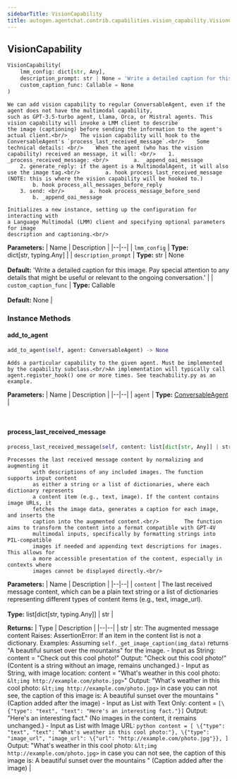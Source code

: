 ```yaml
---
sidebarTitle: VisionCapability
title: autogen.agentchat.contrib.capabilities.vision_capability.VisionCapability
---
```

<h2 id="autogen.agentchat.contrib.capabilities.vision_capability.VisionCapability" class="doc doc-heading">
    <code class="doc-symbol doc-symbol-heading doc-symbol-class"></code>
    <span class="doc doc-object-name doc-class-name">VisionCapability</span>
</h2>

```python
VisionCapability(
    lmm_config: dict[str, Any],
    description_prompt: str | None = 'Write a detailed caption for this image. Pay special attention to any details that might be useful or relevant to the ongoing conversation.',
    custom_caption_func: Callable = None
)
```

    We can add vision capability to regular ConversableAgent, even if the agent does not have the multimodal capability,
    such as GPT-3.5-turbo agent, Llama, Orca, or Mistral agents. This vision capability will invoke a LMM client to describe
    the image (captioning) before sending the information to the agent's actual client.<br/>    The vision capability will hook to the ConversableAgent's `process_last_received_message`.<br/>    Some technical details: <br/>    When the agent (who has the vision capability) received an message, it will: <br/>    1. _process_received_message: <br/>        a. _append_oai_message
        2. generate_reply: if the agent is a MultimodalAgent, it will also use the image tag.<br/>        a. hook process_last_received_message (NOTE: this is where the vision capability will be hooked to.)
            b. hook process_all_messages_before_reply
        3. send: <br/>        a. hook process_message_before_send
            b. _append_oai_message
    
    Initializes a new instance, setting up the configuration for interacting with
    a Language Multimodal (LMM) client and specifying optional parameters for image
    description and captioning.<br/>

<b>Parameters:</b>
| Name | Description |
|--|--|
| `lmm_config` | **Type:** dict[str, typing.Any] |
| `description_prompt` | **Type:** str \| None<br/><br/>**Default:** 'Write a detailed caption for this image. Pay special attention to any details that might be useful or relevant to the ongoing conversation.' |
| `custom_caption_func` | **Type:** Callable<br/><br/>**Default:** None |

### Instance Methods

<code class="doc-symbol doc-symbol-heading doc-symbol-method"></code>
#### add_to_agent

```python
add_to_agent(self, agent: ConversableAgent) -> None
```

    Adds a particular capability to the given agent. Must be implemented by the capability subclass.<br/>An implementation will typically call agent.register_hook() one or more times. See teachability.py as an example.

<b>Parameters:</b>
| Name | Description |
|--|--|
| `agent` | **Type:** [ConversableAgent](/docs/api-reference/autogen/ConversableAgent) |

<br />

<code class="doc-symbol doc-symbol-heading doc-symbol-method"></code>
#### process_last_received_message

```python
process_last_received_message(self, content: list[dict[str, Any]] | str) -> str
```

    Processes the last received message content by normalizing and augmenting it
            with descriptions of any included images. The function supports input content
            as either a string or a list of dictionaries, where each dictionary represents
            a content item (e.g., text, image). If the content contains image URLs, it
            fetches the image data, generates a caption for each image, and inserts the
            caption into the augmented content.<br/>        The function aims to transform the content into a format compatible with GPT-4V
            multimodal inputs, specifically by formatting strings into PIL-compatible
            images if needed and appending text descriptions for images. This allows for
            a more accessible presentation of the content, especially in contexts where
            images cannot be displayed directly.<br/>

<b>Parameters:</b>
| Name | Description |
|--|--|
| `content` | The last received message content, which can be a plain text string or a list of dictionaries representing different types of content items (e.g., text, image_url).<br/><br/>**Type:** list[dict[str, typing.Any]] \| str |

<b>Returns:</b>
| Type | Description |
|--|--|
| str | str: The augmented message content Raises: AssertionError: If an item in the content list is not a dictionary. Examples: Assuming `self._get_image_caption(img_data)` returns "A beautiful sunset over the mountains" for the image. - Input as String: content = "Check out this cool photo!" Output: "Check out this cool photo!" (Content is a string without an image, remains unchanged.) - Input as String, with image location: content = "What's weather in this cool photo: `&lt;img http://example.com/photo.jpg>`" Output: "What's weather in this cool photo: `&lt;img http://example.com/photo.jpg>` in case you can not see, the caption of this image is: A beautiful sunset over the mountains " (Caption added after the image) - Input as List with Text Only: content = `[\{"type": "text", "text": "Here's an interesting fact."}]` Output: "Here's an interesting fact." (No images in the content, it remains unchanged.) - Input as List with Image URL: ```python content = [ \{"type": "text", "text": "What's weather in this cool photo:"}, \{"type": "image_url", "image_url": \{"url": "http://example.com/photo.jpg"}}, ] ``` Output: "What's weather in this cool photo: `&lt;img http://example.com/photo.jpg>` in case you can not see, the caption of this image is: A beautiful sunset over the mountains " (Caption added after the image) |

<br />